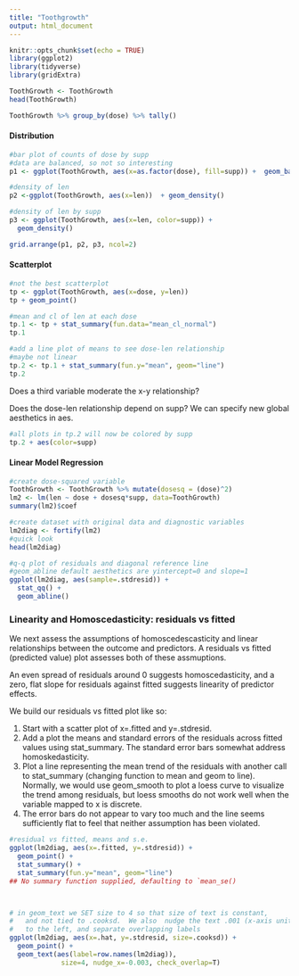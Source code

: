 ```yaml
---
title: "Toothgrowth"
output: html_document
---
```


```r
knitr::opts_chunk$set(echo = TRUE)
library(ggplot2)
library(tidyverse)
library(gridExtra)
```
```r
ToothGrowth <- ToothGrowth 
head(ToothGrowth)
```

```r
ToothGrowth %>% group_by(dose) %>% tally()

```

#### Distribution

```r
#bar plot of counts of dose by supp
#data are balanced, so not so interesting
p1 <- ggplot(ToothGrowth, aes(x=as.factor(dose), fill=supp)) +  geom_bar()

#density of len
p2 <-ggplot(ToothGrowth, aes(x=len))  + geom_density()

#density of len by supp
p3 <- ggplot(ToothGrowth, aes(x=len, color=supp)) + 
  geom_density()

grid.arrange(p1, p2, p3, ncol=2)
```

#### Scatterplot

```r
#not the best scatterplot
tp <- ggplot(ToothGrowth, aes(x=dose, y=len))
tp + geom_point()

```

```r
#mean and cl of len at each dose
tp.1 <- tp + stat_summary(fun.data="mean_cl_normal")
tp.1
```


```r

#add a line plot of means to see dose-len relationship
#maybe not linear
tp.2 <- tp.1 + stat_summary(fun.y="mean", geom="line")
tp.2

```

Does a third variable moderate the x-y relationship?

Does the dose-len relationship depend on supp? We can specify new global aesthetics in aes.



```r
#all plots in tp.2 will now be colored by supp
tp.2 + aes(color=supp)
```


#### Linear Model Regression

```r
#create dose-squared variable
ToothGrowth <- ToothGrowth %>% mutate(dosesq = (dose)^2)
lm2 <- lm(len ~ dose + dosesq*supp, data=ToothGrowth)
summary(lm2)$coef
```


```r
#create dataset with original data and diagnostic variables
lm2diag <- fortify(lm2)
#quick look
head(lm2diag)

```


```r


#q-q plot of residuals and diagonal reference line
#geom_abline default aesthetics are yintercept=0 and slope=1
ggplot(lm2diag, aes(sample=.stdresid)) + 
  stat_qq() + 
  geom_abline()

```

### Linearity and Homoscedasticity: residuals vs fitted

We next assess the assumptions of homoscedescasticity and linear relationships between the outcome and predictors. A residuals vs fitted (predicted value) plot assesses both of these assmuptions.

An even spread of residuals around 0 suggests homoscedasticity, and a zero, flat slope for residuals against fitted suggests linearity of predictor effects.



We build our residuals vs fitted plot like so:

1. Start with a scatter plot of x=.fitted and y=.stdresid.
2. Add a plot the means and standard errors of the residuals across fitted values using stat_summary. The standard error bars somewhat address homoskedasticity.
3. Plot a line representing the mean trend of the residuals with another call to stat_summary (changing function to mean and geom to line). Normally, we would use geom_smooth to plot a loess curve to visualize the trend among residuals, but loess smooths do not work well when the variable mapped to x is discrete.
4. The error bars do not appear to vary too much and the line seems sufficiently flat to feel that neither assumption has been violated.

```r

#residual vs fitted, means and s.e.
ggplot(lm2diag, aes(x=.fitted, y=.stdresid)) + 
  geom_point() + 
  stat_summary() + 
  stat_summary(fun.y="mean", geom="line")
## No summary function supplied, defaulting to `mean_se()



# in geom_text we SET size to 4 so that size of text is constant,
#   and not tied to .cooksd.  We also  nudge the text .001 (x-axis units)
#   to the left, and separate overlapping labels
ggplot(lm2diag, aes(x=.hat, y=.stdresid, size=.cooksd)) +     
  geom_point() +
  geom_text(aes(label=row.names(lm2diag)), 
             size=4, nudge_x=-0.003, check_overlap=T)

```